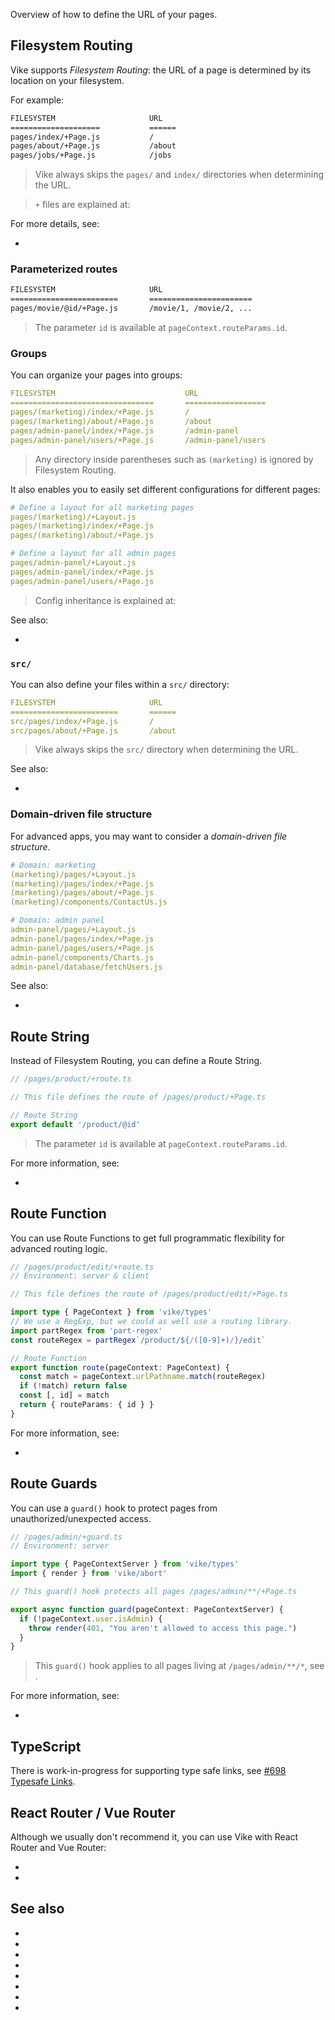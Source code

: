 
Overview of how to define the URL of your pages.


## Filesystem Routing

Vike supports *Filesystem Routing*: the URL of a page is determined by its location on your filesystem.

For example:

```bash
FILESYSTEM                     URL
====================           ======
pages/index/+Page.js           /
pages/about/+Page.js           /about
pages/jobs/+Page.js            /jobs
```

> Vike always skips the `pages/` and `index/` directories when determining the URL.

> `+` files are explained at: <Link href="/config#files" doNotInferSectionTitle />

For more details, see:
 - <Link href="/filesystem-routing" />

### Parameterized routes

```bash
FILESYSTEM                     URL
========================       =======================
pages/movie/@id/+Page.js       /movie/1, /movie/2, ...
```

> The parameter `id` is available at <Link href="/pageContext#routeParams">`pageContext.routeParams.id`</Link>.

### Groups

You can organize your pages into groups:

```yaml
FILESYSTEM                             URL
================================       ==================
pages/(marketing)/index/+Page.js       /
pages/(marketing)/about/+Page.js       /about
pages/admin-panel/index/+Page.js       /admin-panel
pages/admin-panel/users/+Page.js       /admin-panel/users
```
> Any directory inside parentheses such as `(marketing)` is ignored by Filesystem Routing.

It also enables you to easily set different configurations for different pages:

```yaml
# Define a layout for all marketing pages
pages/(marketing)/+Layout.js
pages/(marketing)/index/+Page.js
pages/(marketing)/about/+Page.js

# Define a layout for all admin pages
pages/admin-panel/+Layout.js
pages/admin-panel/index/+Page.js
pages/admin-panel/users/+Page.js
```

> Config inheritance is explained at: <Link href="/config#inheritance" />

See also:
 - <Link href="/filesystem-routing#ignored-directories" />


### `src/`

You can also define your files within a `src/` directory:

```yaml
FILESYSTEM                     URL
========================       ======
src/pages/index/+Page.js       /
src/pages/about/+Page.js       /about
```

> Vike always skips the `src/` directory when determining the URL.

See also:
 - <Link href="/filesystem-routing#ignored-directories" />


### Domain-driven file structure

For advanced apps, you may want to consider a *domain-driven file structure*.

```yaml
# Domain: marketing
(marketing)/pages/+Layout.js
(marketing)/pages/index/+Page.js
(marketing)/pages/about/+Page.js
(marketing)/components/ContactUs.js

# Domain: admin panel
admin-panel/pages/+Layout.js
admin-panel/pages/index/+Page.js
admin-panel/pages/users/+Page.js
admin-panel/components/Charts.js
admin-panel/database/fetchUsers.js
```

See also:
 - <Link href='/file-structure#domain-driven' />


## Route String

Instead of Filesystem Routing, you can define a Route String.

```ts
// /pages/product/+route.ts

// This file defines the route of /pages/product/+Page.ts

// Route String
export default '/product/@id'
```

> The parameter `id` is available at <Link href="/pageContext#routeParams">`pageContext.routeParams.id`</Link>.

For more information, see:
 - <Link href="/route-string" />


## Route Function

You can use Route Functions to get full programmatic flexibility for advanced routing logic.

```ts
// /pages/product/edit/+route.ts
// Environment: server & client

// This file defines the route of /pages/product/edit/+Page.ts

import type { PageContext } from 'vike/types'
// We use a RegExp, but we could as well use a routing library.
import partRegex from 'part-regex'
const routeRegex = partRegex`/product/${/([0-9]+)/}/edit`

// Route Function
export function route(pageContext: PageContext) {
  const match = pageContext.urlPathname.match(routeRegex)
  if (!match) return false
  const [, id] = match
  return { routeParams: { id } }
}
```

For more information, see:
- <Link href="/route-function" />

## Route Guards

You can use a `guard()` hook to protect pages from unauthorized/unexpected access.

```ts
// /pages/admin/+guard.ts
// Environment: server

import type { PageContextServer } from 'vike/types'
import { render } from 'vike/abort'

// This guard() hook protects all pages /pages/admin/**/+Page.ts

export async function guard(pageContext: PageContextServer) {
  if (!pageContext.user.isAdmin) {
    throw render(401, "You aren't allowed to access this page.")
  }
}
```

> This `guard()` hook applies to all pages living at `/pages/admin/**/*`, see <Link href="/config#inheritance" />.

For more information, see:
- <Link href="/guard" />


## TypeScript

There is work-in-progress for supporting type safe links, see [#698 Typesafe Links](https://github.com/vikejs/vike/issues/698).


## React Router / Vue Router

Although we usually don't recommend it, you can use Vike with React Router and Vue Router:
 - <Link href="/react-router" />
 - <Link href="/vue-router" />

## See also

 - <Link href="/filesystem-routing" />
 - <Link href="/route-string" />
 - <Link href="/route-function" />
 - <Link href="/routing-precedence" />
 - <Link href="/guard" />
 - <Link href="/vue-router" />
 - <Link href="/react-router" />
 - <Link href="/server-routing-vs-client-routing" />
